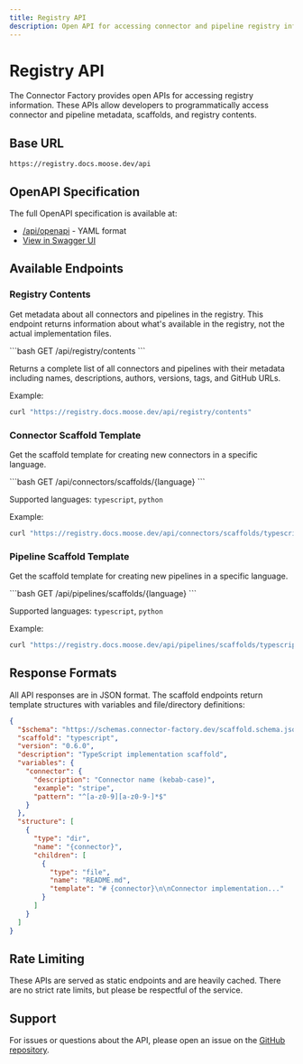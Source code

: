 ```yaml
---
title: Registry API
description: Open API for accessing connector and pipeline registry information
---
```


# Registry API

The Connector Factory provides open APIs for accessing registry information. These APIs allow developers to programmatically access connector and pipeline metadata, scaffolds, and registry contents.

## Base URL

```
https://registry.docs.moose.dev/api
```

## OpenAPI Specification

The full OpenAPI specification is available at:
- [/api/openapi](/api/openapi) - YAML format
- [View in Swagger UI](https://petstore.swagger.io/?url=https://registry.docs.moose.dev/api/openapi)

## Available Endpoints

### Registry Contents

Get metadata about all connectors and pipelines in the registry. This endpoint returns information about what's available in the registry, not the actual implementation files.

<Codeblock>
```bash
GET /api/registry/contents
```
</Codeblock>

Returns a complete list of all connectors and pipelines with their metadata including names, descriptions, authors, versions, tags, and GitHub URLs.

Example:
<Codeblock>
```bash
curl "https://registry.docs.moose.dev/api/registry/contents"
```
</Codeblock>

### Connector Scaffold Template

Get the scaffold template for creating new connectors in a specific language.

<Codeblock>
```bash
GET /api/connectors/scaffolds/{language}
```
</Codeblock>

Supported languages: `typescript`, `python`

Example:
<Codeblock>
```bash
curl "https://registry.docs.moose.dev/api/connectors/scaffolds/typescript"
```
</Codeblock>

### Pipeline Scaffold Template

Get the scaffold template for creating new pipelines in a specific language.

<Codeblock>
```bash
GET /api/pipelines/scaffolds/{language}
```
</Codeblock>

Supported languages: `typescript`, `python`

Example:
<Codeblock>
```bash
curl "https://registry.docs.moose.dev/api/pipelines/scaffolds/typescript"
```
</Codeblock>

## Response Formats

All API responses are in JSON format. The scaffold endpoints return template structures with variables and file/directory definitions:

```json
{
  "$schema": "https://schemas.connector-factory.dev/scaffold.schema.json",
  "scaffold": "typescript",
  "version": "0.6.0",
  "description": "TypeScript implementation scaffold",
  "variables": {
    "connector": {
      "description": "Connector name (kebab-case)",
      "example": "stripe",
      "pattern": "^[a-z0-9][a-z0-9-]*$"
    }
  },
  "structure": [
    {
      "type": "dir",
      "name": "{connector}",
      "children": [
        {
          "type": "file",
          "name": "README.md",
          "template": "# {connector}\n\nConnector implementation..."
        }
      ]
    }
  ]
}
```

## Rate Limiting

These APIs are served as static endpoints and are heavily cached. There are no strict rate limits, but please be respectful of the service.

## Support

For issues or questions about the API, please open an issue on the [GitHub repository](https://github.com/514-labs/factory).

